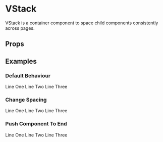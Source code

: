 
<Meta title="Objects/VStack" component={VStack} />

# VStack

VStack is a container component to space child components consistently across pages.

## Props

<Props of={VStack} />

## Examples

### Default Behaviour

<Preview>
    <Story name="Default">
        <VStack>
            <span>Line One</span>
            <span>Line Two</span>
            <span>Line Three</span>
        </VStack>
    </Story>
</Preview>

### Change Spacing

<Preview>
    <Story name="Change Spacing">
        <VStack spacing={2}>
            <span>Line One</span>
            <span>Line Two</span>
            <span>Line Three</span>
        </VStack>
    </Story>
</Preview>

### Push Component To End

<Preview>
    <Story name="Push component to end">
        <VStack height="250px">
            <span>Line One</span>
            <span>Line Two</span>
            <VStackEnd>Line Three</VStackEnd>
        </VStack>
    </Story>
</Preview>
